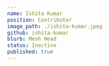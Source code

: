 ---
name: Ishita Kumar
position: Contributor
image_path: ./ishita-kumar.jpeg
github: ishita-kumar
blurb: Mesh Head
status: Inactive
published: true
---
